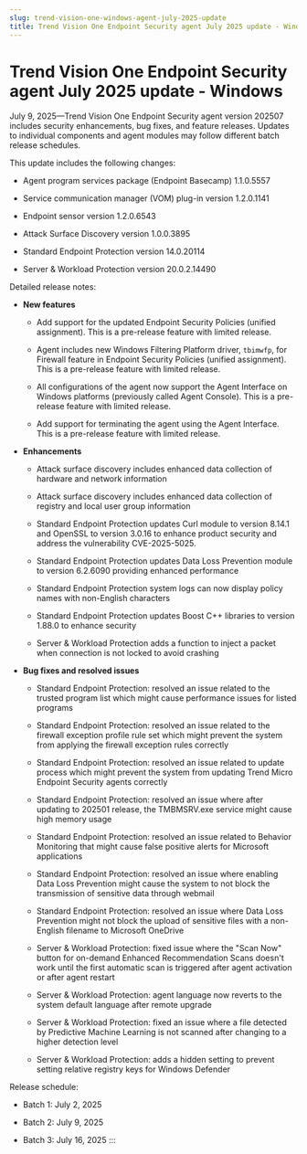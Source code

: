 ```yaml
---
slug: trend-vision-one-windows-agent-july-2025-update
title: Trend Vision One Endpoint Security agent July 2025 update - Windows
---
```

# Trend Vision One Endpoint Security agent July 2025 update - Windows

July 9, 2025—Trend Vision One Endpoint Security agent version 202507 includes security enhancements, bug fixes, and feature releases. Updates to individual components and agent modules may follow different batch release schedules.

This update includes the following changes:

- Agent program services package (Endpoint Basecamp) 1.1.0.5557

- Service communication manager (VOM) plug-in version 1.2.0.1141

- Endpoint sensor version 1.2.0.6543

- Attack Surface Discovery version 1.0.0.3895

- Standard Endpoint Protection version 14.0.20114

- Server & Workload Protection version 20.0.2.14490

Detailed release notes:

- **New features**

  - Add support for the updated Endpoint Security Policies (unified assignment). This is a pre-release feature with limited release.

  - Agent includes new Windows Filtering Platform driver, `tbimwfp`, for Firewall feature in Endpoint Security Policies (unified assignment). This is a pre-release feature with limited release.

  - All configurations of the agent now support the Agent Interface on Windows platforms (previously called Agent Console). This is a pre-release feature with limited release.

  - Add support for terminating the agent using the Agent Interface. This is a pre-release feature with limited release.

- **Enhancements**

  - Attack surface discovery includes enhanced data collection of hardware and network information

  - Attack surface discovery includes enhanced data collection of registry and local user group information

  - Standard Endpoint Protection updates Curl module to version 8.14.1 and OpenSSL to version 3.0.16 to enhance product security and address the vulnerability CVE-2025-5025.

  - Standard Endpoint Protection updates Data Loss Prevention module to version 6.2.6090 providing enhanced performance

  - Standard Endpoint Protection system logs can now display policy names with non-English characters

  - Standard Endpoint Protection updates Boost C++ libraries to version 1.88.0 to enhance security

  - Server & Workload Protection adds a function to inject a packet when connection is not locked to avoid crashing

- **Bug fixes and resolved issues**

  - Standard Endpoint Protection: resolved an issue related to the trusted program list which might cause performance issues for listed programs

  - Standard Endpoint Protection: resolved an issue related to the firewall exception profile rule set which might prevent the system from applying the firewall exception rules correctly

  - Standard Endpoint Protection: resolved an issue related to update process which might prevent the system from updating Trend Micro Endpoint Security agents correctly

  - Standard Endpoint Protection: resolved an issue where after updating to 202501 release, the TMBMSRV.exe service might cause high memory usage

  - Standard Endpoint Protection: resolved an issue related to Behavior Monitoring that might cause false positive alerts for Microsoft applications

  - Standard Endpoint Protection: resolved an issue where enabling Data Loss Prevention might cause the system to not block the transmission of sensitive data through webmail

  - Standard Endpoint Protection: resolved an issue where Data Loss Prevention might not block the upload of sensitive files with a non-English filename to Microsoft OneDrive

  - Server & Workload Protection: fixed issue where the "Scan Now" button for on-demand Enhanced Recommendation Scans doesn't work until the first automatic scan is triggered after agent activation or after agent restart

  - Server & Workload Protection: agent language now reverts to the system default language after remote upgrade

  - Server & Workload Protection: fixed an issue where a file detected by Predictive Machine Learning is not scanned after changing to a higher detection level

  - Server & Workload Protection: adds a hidden setting to prevent setting relative registry keys for Windows Defender

Release schedule:

- Batch 1: July 2, 2025

- Batch 2: July 9, 2025

- Batch 3: July 16, 2025
:::
